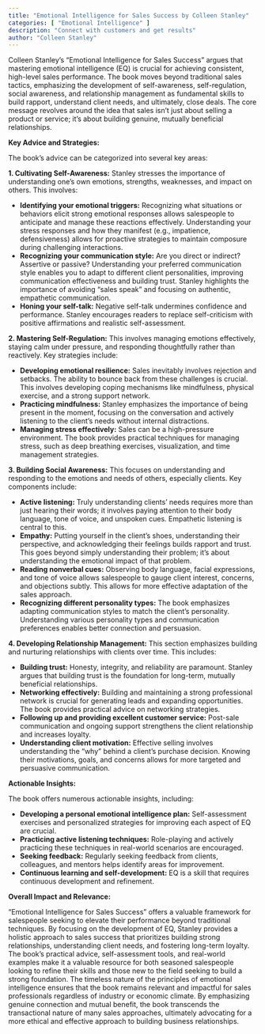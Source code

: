 ```yaml
---
title: "Emotional Intelligence for Sales Success by Colleen Stanley"
categories: [ "Emotional Intelligence" ]
description: "Connect with customers and get results"
author: "Colleen Stanley"
---
```

Colleen Stanley's "Emotional Intelligence for Sales Success" argues that mastering emotional intelligence (EQ) is crucial for achieving consistent, high-level sales performance.  The book moves beyond traditional sales tactics, emphasizing the development of self-awareness, self-regulation, social awareness, and relationship management as fundamental skills to build rapport, understand client needs, and ultimately, close deals.  The core message revolves around the idea that sales isn't just about selling a product or service; it's about building genuine, mutually beneficial relationships.

**Key Advice and Strategies:**

The book’s advice can be categorized into several key areas:

**1. Cultivating Self-Awareness:**  Stanley stresses the importance of understanding one's own emotions, strengths, weaknesses, and impact on others. This involves:

* **Identifying your emotional triggers:** Recognizing what situations or behaviors elicit strong emotional responses allows salespeople to anticipate and manage these reactions effectively.  Understanding your stress responses and how they manifest (e.g., impatience, defensiveness) allows for proactive strategies to maintain composure during challenging interactions.
* **Recognizing your communication style:**  Are you direct or indirect? Assertive or passive?  Understanding your preferred communication style enables you to adapt to different client personalities, improving communication effectiveness and building trust.  Stanley highlights the importance of avoiding "sales speak" and focusing on authentic, empathetic communication.
* **Honing your self-talk:** Negative self-talk undermines confidence and performance.  Stanley encourages readers to replace self-criticism with positive affirmations and realistic self-assessment.

**2. Mastering Self-Regulation:** This involves managing emotions effectively, staying calm under pressure, and responding thoughtfully rather than reactively. Key strategies include:

* **Developing emotional resilience:**  Sales inevitably involves rejection and setbacks.  The ability to bounce back from these challenges is crucial. This involves developing coping mechanisms like mindfulness, physical exercise, and a strong support network.
* **Practicing mindfulness:**  Stanley emphasizes the importance of being present in the moment, focusing on the conversation and actively listening to the client’s needs without internal distractions.
* **Managing stress effectively:** Sales can be a high-pressure environment.  The book provides practical techniques for managing stress, such as deep breathing exercises, visualization, and time management strategies.

**3. Building Social Awareness:**  This focuses on understanding and responding to the emotions and needs of others, especially clients. Key components include:

* **Active listening:**  Truly understanding clients’ needs requires more than just hearing their words; it involves paying attention to their body language, tone of voice, and unspoken cues.  Empathetic listening is central to this.
* **Empathy:**  Putting yourself in the client’s shoes, understanding their perspective, and acknowledging their feelings builds rapport and trust. This goes beyond simply understanding their problem; it’s about understanding the emotional impact of that problem.
* **Reading nonverbal cues:**  Observing body language, facial expressions, and tone of voice allows salespeople to gauge client interest, concerns, and objections subtly. This allows for more effective adaptation of the sales approach.
* **Recognizing different personality types:** The book emphasizes adapting communication styles to match the client's personality.  Understanding various personality types and communication preferences enables better connection and persuasion.

**4. Developing Relationship Management:**  This section emphasizes building and nurturing relationships with clients over time.  This includes:

* **Building trust:**  Honesty, integrity, and reliability are paramount.  Stanley argues that building trust is the foundation for long-term, mutually beneficial relationships.
* **Networking effectively:**  Building and maintaining a strong professional network is crucial for generating leads and expanding opportunities.  The book provides practical advice on networking strategies.
* **Following up and providing excellent customer service:**  Post-sale communication and ongoing support strengthens the client relationship and increases loyalty.
* **Understanding client motivation:**  Effective selling involves understanding the "why" behind a client's purchase decision.  Knowing their motivations, goals, and concerns allows for more targeted and persuasive communication.

**Actionable Insights:**

The book offers numerous actionable insights, including:

* **Developing a personal emotional intelligence plan:**  Self-assessment exercises and personalized strategies for improving each aspect of EQ are crucial.
* **Practicing active listening techniques:**  Role-playing and actively practicing these techniques in real-world scenarios are encouraged.
* **Seeking feedback:**  Regularly seeking feedback from clients, colleagues, and mentors helps identify areas for improvement.
* **Continuous learning and self-development:**  EQ is a skill that requires continuous development and refinement.


**Overall Impact and Relevance:**

"Emotional Intelligence for Sales Success" offers a valuable framework for salespeople seeking to elevate their performance beyond traditional techniques. By focusing on the development of EQ, Stanley provides a holistic approach to sales success that prioritizes building strong relationships, understanding client needs, and fostering long-term loyalty. The book's practical advice, self-assessment tools, and real-world examples make it a valuable resource for both seasoned salespeople looking to refine their skills and those new to the field seeking to build a strong foundation.  The timeless nature of the principles of emotional intelligence ensures that the book remains relevant and impactful for sales professionals regardless of industry or economic climate.  By emphasizing genuine connection and mutual benefit, the book transcends the transactional nature of many sales approaches, ultimately advocating for a more ethical and effective approach to building business relationships.


